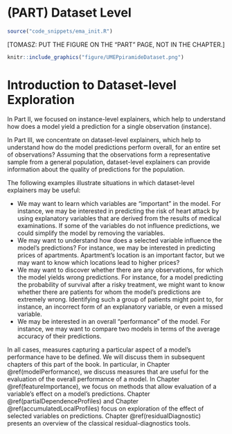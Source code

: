 # (PART) Dataset Level {-}

```r
source("code_snippets/ema_init.R")
```

[TOMASZ: PUT THE FIGURE ON THE "PART" PAGE, NOT IN THE CHAPTER.]

```r
knitr::include_graphics("figure/UMEPpiramideDataset.png")
```

# Introduction to Dataset-level Exploration {#modelLevelExploration}

In Part II, we focused on instance-level explainers, which help to understand how does a model yield a prediction for a single observation (instance).

In Part III, we concentrate on dataset-level explainers, which help to understand how do the model predictions perform overall, for an entire set of observations? Assuming that the observations form a representative sample from a general population, dataset-level explainers can provide information about the quality of predictions for the population.

The following examples illustrate situations in which dataset-level explainers may be useful:

* We may want to learn which variables are "important" in the model. For instance, we may be interested in predicting the risk of heart attack by using explanatory variables that are derived from the results of medical examinations. If some of the variables do not influence predictions, we could simplify the model by removing the variables.
* We may want to understand how does a selected variable influence the model's predictions? For instance, we may be interested in predicting prices of apartments. Apartment's location is an important factor, but we may want to know which locations lead to higher prices? 
* We may want to discover whether there are any observations, for which the model yields wrong predictions. For instance, for a model predicting the probability of survival after a risky treatment, we might want to know whether there are patients for whom the model's predictions are extremely wrong. Identifying such a group of patients might point to, for instance, an incorrect form of an explanatory variable, or even a missed variable. 
* We may be interested in an overall "performance" of the model. For instance, we may want to compare two models in terms of the average accuracy of their predictions.

<!---
Model-level explainers focus on four main aspects of a model:
* Variable's importance: which explanatory variables are ''important'', and which are not?
* Variable's effect: how does a variable influence the average model's predictions? 
* Model's performance: how ''good'' is the model? Is one model ''better'' than another?
* Model's fit: which observations are misfitted by the model, where residual are the largest? 
---->

In all cases, measures capturing a particular aspect of a model's performance have to be defined. We will discuss them in subsequent chapters of this part of the book. In particular, in Chapter \@ref(modelPerformance), we discuss measures that are useful for the evaluation of the overall performance of a model. In Chapter \@ref(featureImportance), we focus on methods that allow evaluation of a variable's effect on a model's predictions. Chapter \@ref(partialDependenceProfiles) and Chapter \@ref(accumulatedLocalProfiles) focus on exploration of the effect of selected variables on predictions. Chapter \@ref(residualDiagnostic) presents an overview of the classical residual-diagnostics tools. <!---Finally, in Chapter \@ref(UseCaseFIFA), we present an example of an analysis that illustrates the use of the instance- and dataset-level explainers introduced in the book. --->

